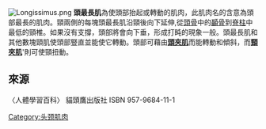 [[File:Longissimus.png|thumb]]
'''頭最長肌'''為使頭部抬起或轉動的肌肉，此肌肉名的含意為頭部最長的肌肉。頸兩側的每塊頭最長肌沿頸後向下延伸,從[[頭骨|頭骨]]中的[[顳骨|顳骨]]到[[脊柱|脊柱]]中最低的頸椎。如果沒有支撐，頭部將會向下垂，形成打盹的現象一般。頭最長肌和其他數塊頸肌使頭部豎直並能使它轉動。頭部可藉由'''[[頭夾肌|頭夾肌]]'''而能轉動和傾斜，而'''[[頸夾肌|頸夾肌]]''''則可使頸扭動。
==來源==
〈人體學習百科〉 貓頭鷹出版社
ISBN 957-9684-11-1
{{Muscle-stub}}
{{muscle}}
[[Category:头颈肌肉|Category:头颈肌肉]]